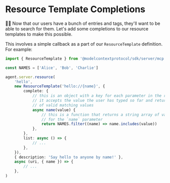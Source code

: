 # Resource Template Completions

👨‍💼 Now that our users have a bunch of entries and tags, they'll want to be able
to search for them. Let's add some completions to our resource templates to
make this possible.

This involves a simple callback as a part of our `ResourceTemplate` definition.
For example:

```ts lines=8-17
import { ResourceTemplate } from '@modelcontextprotocol/sdk/server/mcp.js'

const NAMES = ['Alice', 'Bob', 'Charlie']

agent.server.resource(
	'hello',
	new ResourceTemplate('hello://{name}', {
		complete: {
			// this is an object with a key for each parameter in the resource template
			// it accepts the value the user has typed so far and returns a string array
			// of valid matching values
			async name(value) {
				// this is a function that returns a string array of valid matching values
				// for the `name` parameter
				return NAMES.filter((name) => name.includes(value))
			},
		},
		list: async () => {
			// ...
		},
	}),
	{ description: 'Say hello to anyone by name!' },
	async (uri, { name }) => {
		// ...
	},
)
```
